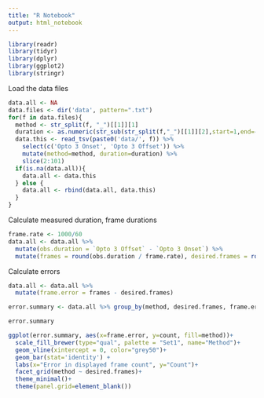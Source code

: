 ```yaml
---
title: "R Notebook"
output: html_notebook
---
```


```r
library(readr)
library(tidyr)
library(dplyr)
library(ggplot2)
library(stringr)
```

Load the data files
```r
data.all <- NA
data.files <- dir('data', pattern=".txt") 
for(f in data.files){
  method <- str_split(f, "_")[[1]][1]
  duration <- as.numeric(str_sub(str_split(f,"_")[[1]][2],start=1,end=-5))
  data.this <- read_tsv(paste0('data/', f)) %>% 
    select(c('Opto 3 Onset', 'Opto 3 Offset')) %>%
    mutate(method=method, duration=duration) %>%
    slice(2:101)
  if(is.na(data.all)){
    data.all <- data.this
  } else {
    data.all <- rbind(data.all, data.this)
  }
}
```

Calculate measured duration, frame durations
```r
frame.rate <- 1000/60
data.all <- data.all %>% 
  mutate(obs.duration = `Opto 3 Offset` - `Opto 3 Onset`) %>% 
  mutate(frames = round(obs.duration / frame.rate), desired.frames = round(duration / frame.rate))
```

Calculate errors
```r
data.all <- data.all %>%
  mutate(frame.error = frames - desired.frames)

error.summary <- data.all %>% group_by(method, desired.frames, frame.error) %>% summarize(count = n())

error.summary
```

```r
ggplot(error.summary, aes(x=frame.error, y=count, fill=method))+
  scale_fill_brewer(type="qual", palette = "Set1", name="Method")+
  geom_vline(xintercept = 0, color="grey50")+
  geom_bar(stat='identity') +
  labs(x="Error in displayed frame count", y="Count")+
  facet_grid(method ~ desired.frames)+
  theme_minimal()+
  theme(panel.grid=element_blank())
```
